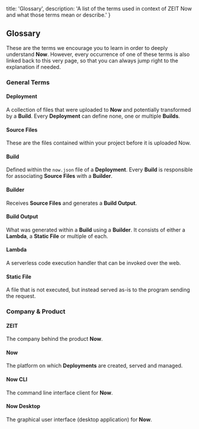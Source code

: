   title: 'Glossary',
  description: 'A list of the terms used in context of ZEIT Now and what those terms mean or describe.'
}

## Glossary

These are the terms we encourage you to learn in order to deeply understand **Now**. However, every occurrence of one of these terms is also linked back to this very page, so that you can always jump right to the explanation if needed.

### General Terms

#### Deployment

A collection of files that were uploaded to **Now** and potentially transformed by a **Build**. Every **Deployment** can define none, one or multiple **Builds**.

#### Source Files

These are the files contained within your project before it is uploaded Now.

#### Build

Defined within the `now.json` file of a **Deployment**. Every **Build** is responsible for associating **Source Files** with a **Builder**.

#### Builder

Receives **Source Files** and generates a **Build Output**.

#### Build Output

What was generated within a **Build** using a **Builder**. It consists of either a **Lambda**, a **Static File** or multiple of each.

#### Lambda

A serverless code execution handler that can be invoked over the web.

#### Static File

A file that is not executed, but instead served as-is to the program sending the request.

### Company & Product

#### ZEIT

The company behind the product **Now**.

#### Now

The platform on which **Deployments** are created, served and managed.

#### Now CLI

The command line interface client for **Now**.

#### Now Desktop

The graphical user interface (desktop application) for **Now**.
